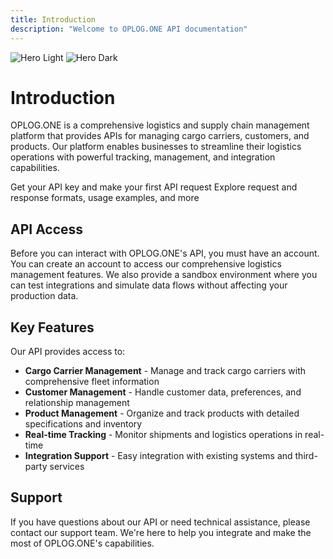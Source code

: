```yaml
---
title: Introduction
description: "Welcome to OPLOG.ONE API documentation"
---
```


<img
  className="block dark:hidden"
  src="/images/hero-light.png"
  alt="Hero Light"
/>
<img
  className="hidden dark:block"
  src="/images/hero-dark.png"
  alt="Hero Dark"
/>

# Introduction

OPLOG.ONE is a comprehensive logistics and supply chain management platform that provides APIs for managing cargo carriers, customers, and products. Our platform enables businesses to streamline their logistics operations with powerful tracking, management, and integration capabilities.

<CardGroup cols={2}>
  <Card
    title="Quickstart"
    icon="rocket"
    href="/quickstart"
  >
    Get your API key and make your first API request
  </Card>
  <Card
    title="API Reference"
    icon="code"
    href="/api-reference"
  >
    Explore request and response formats, usage examples, and more
  </Card>
</CardGroup>

## API Access

Before you can interact with OPLOG.ONE's API, you must have an account. You can create an account to access our comprehensive logistics management features. We also provide a sandbox environment where you can test integrations and simulate data flows without affecting your production data.

## Key Features

Our API provides access to:

- **Cargo Carrier Management** - Manage and track cargo carriers with comprehensive fleet information
- **Customer Management** - Handle customer data, preferences, and relationship management
- **Product Management** - Organize and track products with detailed specifications and inventory
- **Real-time Tracking** - Monitor shipments and logistics operations in real-time
- **Integration Support** - Easy integration with existing systems and third-party services

## Support

If you have questions about our API or need technical assistance, please contact our support team. We're here to help you integrate and make the most of OPLOG.ONE's capabilities.
